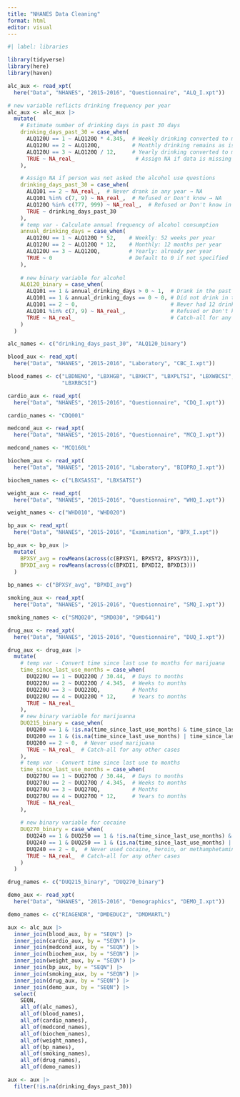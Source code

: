 ```yaml
---
title: "NHANES Data Cleaning"
format: html
editor: visual
---
```


```r
#| label: libraries

library(tidyverse)
library(here)
library(haven)
```

```r
alc_aux <- read_xpt(
  here("Data", "NHANES", "2015-2016", "Questionnaire", "ALQ_I.xpt"))
```

```r
# new variable reflicts drinking frequency per year
alc_aux <- alc_aux |>
  mutate(
    # Estimate number of drinking days in past 30 days
    drinking_days_past_30 = case_when(
      ALQ120U == 1 ~ ALQ120Q * 4.345,  # Weekly drinking converted to monthly
      ALQ120U == 2 ~ ALQ120Q,          # Monthly drinking remains as is
      ALQ120U == 3 ~ ALQ120Q / 12,     # Yearly drinking converted to monthly
      TRUE ~ NA_real_                   # Assign NA if data is missing
    ),

    # Assign NA if person was not asked the alcohol use questions
    drinking_days_past_30 = case_when(
      ALQ101 == 2 ~ NA_real_,  # Never drank in any year → NA
      ALQ101 %in% c(7, 9) ~ NA_real_,  # Refused or Don't know → NA
      ALQ120Q %in% c(777, 999) ~ NA_real_,  # Refused or Don't know in ALQ120Q → NA
      TRUE ~ drinking_days_past_30
    ),
    # temp var - Calculate annual frequency of alcohol consumption
    annual_drinking_days = case_when(
      ALQ120U == 1 ~ ALQ120Q * 52,    # Weekly: 52 weeks per year
      ALQ120U == 2 ~ ALQ120Q * 12,    # Monthly: 12 months per year
      ALQ120U == 3 ~ ALQ120Q,         # Yearly: already per year
      TRUE ~ 0                        # Default to 0 if not specified
    ),
    
    # new binary variable for alcohol
    ALQ120_binary = case_when(
      ALQ101 == 1 & annual_drinking_days > 0 ~ 1,  # Drank in the past year
      ALQ101 == 1 & annual_drinking_days == 0 ~ 0, # Did not drink in the past year
      ALQ101 == 2 ~ 0,                             # Never had 12 drinks in any year
      ALQ101 %in% c(7, 9) ~ NA_real_,              # Refused or Don't know
      TRUE ~ NA_real_                              # Catch-all for any other cases
    )
  )

alc_names <- c("drinking_days_past_30", "ALQ120_binary")
```

```r
blood_aux <- read_xpt(
  here("Data", "NHANES", "2015-2016", "Laboratory", "CBC_I.xpt"))

blood_names <- c("LBDNENO", "LBXHGB", "LBXHCT", "LBXPLTSI", "LBXWBCSI", 
                 "LBXRBCSI")
```

```r
cardio_aux <- read_xpt(
  here("Data", "NHANES", "2015-2016", "Questionnaire", "CDQ_I.xpt"))

cardio_names <- "CDQ001"
```

```r
medcond_aux <- read_xpt(
  here("Data", "NHANES", "2015-2016", "Questionnaire", "MCQ_I.xpt"))

medcond_names <- "MCQ160L"
```

```r
biochem_aux <- read_xpt(
  here("Data", "NHANES", "2015-2016", "Laboratory", "BIOPRO_I.xpt"))

biochem_names <- c("LBXSASSI", "LBXSATSI")
```

```r
weight_aux <- read_xpt(
  here("Data", "NHANES", "2015-2016", "Questionnaire", "WHQ_I.xpt"))

weight_names <- c("WHD010", "WHD020")
```

```r
bp_aux <- read_xpt(
  here("Data", "NHANES", "2015-2016", "Examination", "BPX_I.xpt"))
```

```r
bp_aux <- bp_aux |>
  mutate(
    BPXSY_avg = rowMeans(across(c(BPXSY1, BPXSY2, BPXSY3))),
    BPXDI_avg = rowMeans(across(c(BPXDI1, BPXDI2, BPXDI3)))
  )
  
bp_names <- c("BPXSY_avg", "BPXDI_avg")
```

```r
smoking_aux <- read_xpt(
  here("Data", "NHANES", "2015-2016", "Questionnaire", "SMQ_I.xpt"))

smoking_names <- c("SMQ020", "SMD030", "SMD641")
```

```r
drug_aux <- read_xpt(
  here("Data", "NHANES", "2015-2016", "Questionnaire", "DUQ_I.xpt"))
```

```r
drug_aux <- drug_aux |>
  mutate(
    # temp var - Convert time since last use to months for marijuana
    time_since_last_use_months = case_when(
      DUQ220U == 1 ~ DUQ220Q / 30.44,  # Days to months
      DUQ220U == 2 ~ DUQ220Q / 4.345,  # Weeks to months
      DUQ220U == 3 ~ DUQ220Q,          # Months
      DUQ220U == 4 ~ DUQ220Q * 12,     # Years to months
      TRUE ~ NA_real_
    ),
    # new binary variable for marijuanna
    DUQ215_binary = case_when(
      DUQ200 == 1 & !is.na(time_since_last_use_months) & time_since_last_use_months <= 12 ~ 1,
      DUQ200 == 1 & (is.na(time_since_last_use_months) | time_since_last_use_months > 12) ~ 0,
      DUQ200 == 2 ~ 0,  # Never used marijuana
      TRUE ~ NA_real_  # Catch-all for any other cases
    ),
    # temp var - Convert time since last use to months
    time_since_last_use_months = case_when(
      DUQ270U == 1 ~ DUQ270Q / 30.44,  # Days to months
      DUQ270U == 2 ~ DUQ270Q / 4.345,  # Weeks to months
      DUQ270U == 3 ~ DUQ270Q,          # Months
      DUQ270U == 4 ~ DUQ270Q * 12,     # Years to months
      TRUE ~ NA_real_
    ),
    
    # new binary variable for cocaine
    DUQ270_binary = case_when(
      DUQ240 == 1 & DUQ250 == 1 & !is.na(time_since_last_use_months) & time_since_last_use_months <= 12 ~ 1,
      DUQ240 == 1 & DUQ250 == 1 & (is.na(time_since_last_use_months) | time_since_last_use_months > 12) ~ 0,
      DUQ240 == 2 ~ 0,  # Never used cocaine, heroin, or methamphetamine
      TRUE ~ NA_real_  # Catch-all for any other cases
    )
  )

drug_names <- c("DUQ215_binary", "DUQ270_binary")
```

```r
demo_aux <- read_xpt(
  here("Data", "NHANES", "2015-2016", "Demographics", "DEMO_I.xpt"))

demo_names <- c("RIAGENDR", "DMDEDUC2", "DMDMARTL")
```

```r
aux <- alc_aux |>
  inner_join(blood_aux, by = "SEQN") |>
  inner_join(cardio_aux, by = "SEQN") |>
  inner_join(medcond_aux, by = "SEQN") |>
  inner_join(biochem_aux, by = "SEQN") |>
  inner_join(weight_aux, by = "SEQN") |>
  inner_join(bp_aux, by = "SEQN") |>
  inner_join(smoking_aux, by = "SEQN") |>
  inner_join(drug_aux, by = "SEQN") |>
  inner_join(demo_aux, by = "SEQN") |>
  select(
    SEQN,
    all_of(alc_names),
    all_of(blood_names), 
    all_of(cardio_names),
    all_of(medcond_names),
    all_of(biochem_names),
    all_of(weight_names),
    all_of(bp_names),
    all_of(smoking_names),
    all_of(drug_names),
    all_of(demo_names))

aux <- aux |>
  filter(!is.na(drinking_days_past_30))
```
